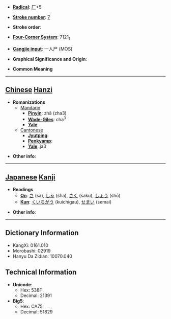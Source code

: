 * '''[[Wiktionary:Chinese radical index| Radical]]''': [[Wiktionary:Chinese radical index 厂|厂]]+5

* '''[[Wiktionary:Chinese total strokes index|Stroke number]]''': [[Wiktionary:Chinese total strokes index 7|7]]

* '''Stroke order''': 

* '''[[Wiktionary:Chinese four corner index|Four-Corner System]]''': 7121<sub>1</sub>

* '''[[Wiktionary:Chinese Cangjie index|Cangjie input]]''': 一人尸 (MOS)

* '''Graphical Significance and Origin''': 

* '''Common Meaning'''

----

== [[Chinese]] [[Hanzi]] ==

* '''Romanizations'''
** [[Mandarin]]
*** '''[[Pinyin]]''': zhǎ (zha3)
*** '''[[Wade-Giles]]''': cha<sup>3</sup>
*** '''[[Yale]]''': 
**[[Cantonese]]
***'''[[Jyutping]]''':
***'''[[Penkyamp]]''': 
***'''[[Yale]]''': ja3

* '''Other info''': 

----

== [[Japanese]] [[Kanji]] ==

* '''Readings'''
** '''[[On]]''': [[さ]] (sa), [[しゃ]] (sha), [[さく]] (saku), [[しょう]] (shō)
** '''[[Kun]]''': [[くいちがう]] (kuichigau), [[せまい]] (semai)

* '''Other info''':  

----

== Dictionary Information ==

* KangXi: 0161.010
* Morobashi: 02919
* Hanyu Da Zidian: 10070.040

== Technical Information ==

* '''Unicode''':
** Hex: 538F
** Decimal: 21391
* '''Big5''':
** Hex: CA75
** Decimal: 51829